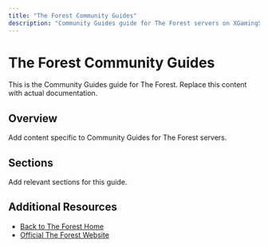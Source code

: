 ```yaml
---
title: "The Forest Community Guides"
description: "Community Guides guide for The Forest servers on XGamingServer"
---
```


# The Forest Community Guides

This is the Community Guides guide for The Forest. Replace this content with actual documentation.

## Overview

Add content specific to Community Guides for The Forest servers.

## Sections

Add relevant sections for this guide.

## Additional Resources

- [Back to The Forest Home](./index)
- [Official The Forest Website](https://example.com)
